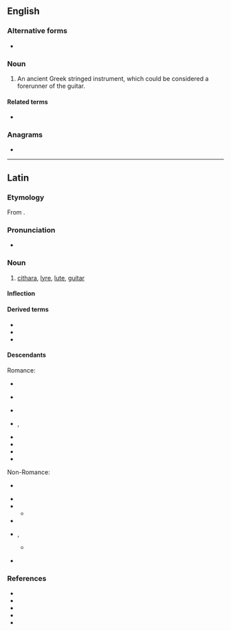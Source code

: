 {{also|cíthara}}
==English==

===Alternative forms===
* {{l|en|kithara}}

===Noun===
{{en-noun|s|citharai}}

# {{lb|en|musical instrument}} An ancient Greek stringed instrument, which could be considered a forerunner of the guitar.

====Related terms====
* {{l|en|guitar}}

===Anagrams===
* {{anagrams|en|Cathari|Chaitra}}

----

==Latin==

===Etymology===
From {{der|la|grc|κιθάρα}}.

===Pronunciation===
* {{la-IPA|eccl=yes|cithara}}

===Noun===
{{la-noun|cithara|citharae|f|first}}

# {{lb|la|musical instrument}} [[#English|cithara]], [[lyre]], [[lute]], [[guitar]]

====Inflection====
{{la-decl-1st|cithar}}

====Derived terms====
* {{l|la|citharicen}}
* {{l|la|citharista}}
* {{l|la|citharizo}}

====Descendants====
Romance:
{{top2}}
* {{desc|fr|cithare|bor=1}}
* {{desc|fr|cistre}} {{see desc}}
* {{desc|it|cetra}}
* {{desc|pro|sedra}}, {{l|pro|cidra}}
* {{desc|osp|cedra}}
* {{desc|pt|cítara|bor=1}}
* {{desc|ro|ceteră}}
* {{desc|es|cítara|bor=1}}
{{bottom}}

Non-Romance:
{{top2}}
* {{desc|ar|قِيثَارَة|bor=1}}  {{see desc}}
* {{desc|da|citer|bor=1}}
* {{desc|dum|cythaer|bor=1}}
** {{desc|nl|citer}}
* {{desc|en|cithara|bor=1}}
* {{desc|goh|zitera|bor=1}}, {{l|goh|cithara}}
** {{desc|de|Zither}} {{see desc}}
* {{desc|pl|gitara|bor=1}} {{see desc}}
{{bottom}}

===References===
* {{R:L&S}}
* {{R:Elementary Lewis}}
* {{R:Gaffiot}}
* {{R:Peck}}
* {{R:Smith's Antiquities}}